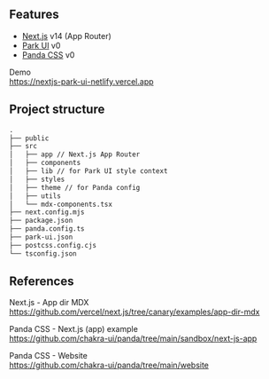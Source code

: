 ## Features

- [Next.js] v14 (App Router)
- [Park UI] v0
- [Panda CSS] v0

Demo  
https://nextjs-park-ui-netlify.vercel.app

## Project structure

```txt
.
├── public
├── src
│   ├── app // Next.js App Router 
│   ├── components
│   ├── lib // for Park UI style context
│   ├── styles
│   ├── theme // for Panda config
│   ├── utils
│   └── mdx-components.tsx
├── next.config.mjs
├── package.json
├── panda.config.ts
├── park-ui.json
├── postcss.config.cjs
└── tsconfig.json
```

## References

Next.js - App dir MDX  
https://github.com/vercel/next.js/tree/canary/examples/app-dir-mdx

Panda CSS - Next.js (app) example  
https://github.com/chakra-ui/panda/tree/main/sandbox/next-js-app

Panda CSS - Website  
https://github.com/chakra-ui/panda/tree/main/website

[Next.js]: https://nextjs.org/
[Park UI]: https://park-ui.com/
[Ark UI]: https://ark-ui.com/
[Panda CSS]: https://panda-css.com/
